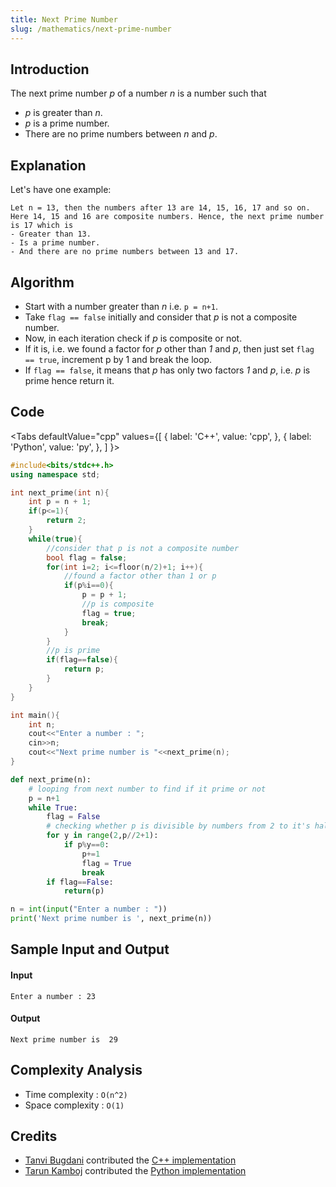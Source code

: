 ```yaml
---
title: Next Prime Number
slug: /mathematics/next-prime-number
---
```


## Introduction

The next prime number _p_ of a number _n_ is a number such that
- _p_ is greater than _n_.
- _p_ is a prime number.
- There are no prime numbers between _n_ and _p_.

## Explanation

Let's have one example:
```
Let n = 13, then the numbers after 13 are 14, 15, 16, 17 and so on.
Here 14, 15 and 16 are composite numbers. Hence, the next prime number is 17 which is
- Greater than 13.
- Is a prime number.
- And there are no prime numbers between 13 and 17.

```

## Algorithm

- Start with a number greater than _n_ i.e. `p = n+1`.
- Take `flag == false` initially and consider that _p_ is not a composite number.
- Now, in each iteration check if _p_ is composite or not.
- If it is, i.e. we found a factor for _p_ other than _1_ and _p_, then just set `flag == true`, increment p by 1 and break the loop.
- If `flag == false`, it means that _p_ has only two factors _1_ and _p_, i.e. _p_ is prime hence return it.


## Code


<Tabs
  defaultValue="cpp"
  values={[
    { label: 'C++', value: 'cpp', },
    { label: 'Python', value: 'py', },
  ]
}>
<TabItem value="cpp">

```cpp
#include<bits/stdc++.h>
using namespace std;

int next_prime(int n){
    int p = n + 1;
    if(p<=1){
        return 2;
    }
    while(true){
        //consider that p is not a composite number
        bool flag = false;
        for(int i=2; i<=floor(n/2)+1; i++){
            //found a factor other than 1 or p
            if(p%i==0){
                p = p + 1;
                //p is composite
                flag = true;
                break;
            }
        }
        //p is prime
        if(flag==false){
            return p;
        }
    }
}

int main(){
    int n;
    cout<<"Enter a number : ";
    cin>>n;
    cout<<"Next prime number is "<<next_prime(n);
}
```

</TabItem>
<TabItem value="py">

```py
def next_prime(n):
	# looping from next number to find if it prime or not
	p = n+1
	while True:
		flag = False
		# checking whether p is divisible by numbers from 2 to it's half
		for y in range(2,p//2+1):
			if p%y==0:
				p+=1
				flag = True
				break
		if flag==False:
			return(p)

n = int(input("Enter a number : "))
print('Next prime number is ', next_prime(n))
```

</TabItem>
</Tabs>

## Sample Input and Output

#### Input

```
Enter a number : 23
```

#### Output

```
Next prime number is  29
```

## Complexity Analysis

- Time  complexity : `O(n^2)`
- Space complexity : `O(1)`

## Credits

- [Tanvi Bugdani](https://github.com/tanvi355) contributed the [C++ implementation](https://github.com/TesseractCoding/NeoAlgo/blob/master/C-Plus-Plus/math/next_prime_number.cpp)
- [Tarun Kamboj](https://github.com/Tarun-Kamboj) contributed the [Python implementation](https://github.com/TesseractCoding/NeoAlgo/blob/master/Python/math/Next_Prime_Number.py)
